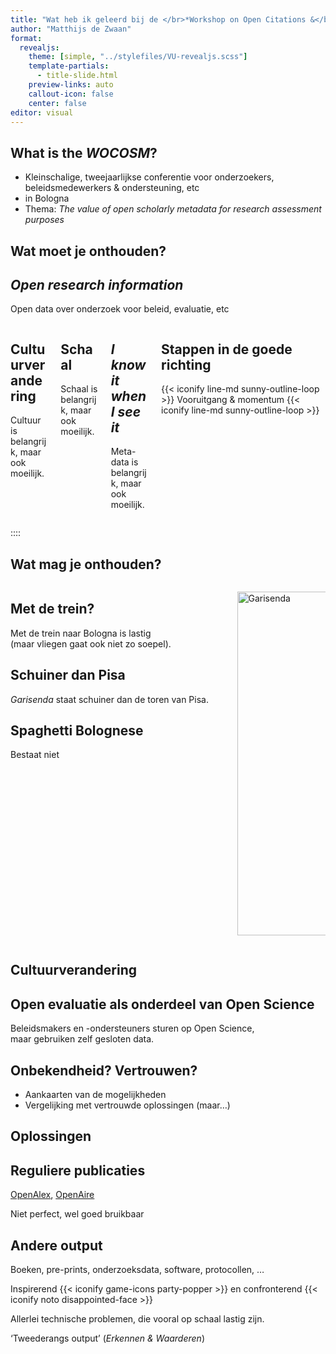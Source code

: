 ```yaml
---
title: "Wat heb ik geleerd bij de </br>*Workshop on Open Citations &</br>Open Scholarly Metadata*"
author: "Matthijs de Zwaan"
format: 
  revealjs:
    theme: [simple, "../stylefiles/VU-revealjs.scss"]
    template-partials:
      - title-slide.html
    preview-links: auto
    callout-icon: false
    center: false
editor: visual
---
```


## What is the *WOCOSM*?

 - Kleinschalige, tweejaarlijkse conferentie voor onderzoekers, beleidsmedewerkers & ondersteuning, etc
 - in Bologna
 - Thema: *The value of open scholarly metadata for research assessment purposes*

## Wat moet je onthouden?

::: {.callout-note}
## *Open research information*
Open data over onderzoek voor beleid, evaluatie, etc
:::
:::: {.columns .center}

::: {.column width="33%"}
::: {.callout-note}
## Cultuurverandering
Cultuur is belangrijk, maar ook moeilijk.
:::
:::

::: {.column width="33%"}
::: {.callout-note}
## Schaal
Schaal is belangrijk, maar ook moeilijk.
:::
:::

::: {.column width="33%"}
::: {.callout-note}
## *I know it when I see it*
Meta-data is belangrijk, maar ook moeilijk.
:::
:::

::: {.callout-note}
## Stappen in de goede richting
{{< iconify line-md sunny-outline-loop >}} Vooruitgang & momentum {{< iconify line-md sunny-outline-loop >}}
:::
:::

::::

## Wat mag je onthouden?

:::: {.columns}
::: {.column width="70%"}

::: {.callout-note}
## Met de trein?
Met de trein naar Bologna is lastig </br>(maar vliegen gaat ook niet zo soepel).
:::

::: {.callout-note}
## Schuiner dan Pisa
*Garisenda* staat schuiner dan de toren van Pisa.
:::

::: {.callout-note}
## Spaghetti Bolognese
Bestaat niet
:::
:::

::: {.column width="29%"}
[![Garisenda](img/garisenda.jpg){fig-align="left" height=550px}](https://commons.wikimedia.org/wiki/File:2tours_bologne_082005.jpg)
:::

::::

## Cultuurverandering

::: {.callout-note}
## Open evaluatie als onderdeel van Open Science

Beleidsmakers en -ondersteuners sturen op Open Science, </br>maar gebruiken zelf gesloten data.
:::

::: {.callout-note}
## Onbekendheid? Vertrouwen?

 - Aankaarten van de mogelijkheden
 - Vergelijking met vertrouwde oplossingen (maar...)
:::

## Oplossingen

::: {.callout-note}

## Reguliere publicaties
[OpenAlex](https://openalex.org/), [OpenAire](https://netherlands.openaire.eu/)

Niet perfect, wel goed bruikbaar
:::

::: {.callout-note}
## Andere output
Boeken, pre-prints, onderzoeksdata, software, protocollen, ...

Inspirerend {{< iconify game-icons party-popper >}}  en confronterend {{< iconify noto disappointed-face >}}

Allerlei technische problemen, die vooral op schaal lastig zijn.

'Tweederangs output' (*Erkennen & Waarderen*)
:::



